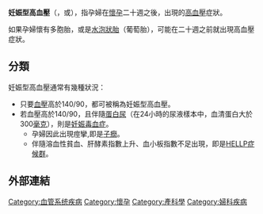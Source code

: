 {{unreferenced|time=2011-01-06T16:07:01+00:00}}
{{medical}}
{{Infobox disease |
  Name           = 妊娠型高血壓 |
  ICD10          = {{ICD10|O|13||o|10}}-{{ICD10|O|14||o|10}} |
  ICD9           = {{ICD9|642}} |
  ICDO           = |
  Image          = Hypertrophic decidual vasculopathy intermed mag.jpg|
  Caption        = 以[[苏木精-伊红染色|苏木精-伊红染色]]後的[[顯微鏡|顯微鏡]]影像，因高血壓而導致的血管病變, 因高血壓而造成細胞[[組織學|組織]]損害|
  OMIM           = |
  OMIM_mult      = |
  MedlinePlus    = 000898 |
  eMedicineSubj  = med |
  eMedicineTopic = 3250 |
  DiseasesDB     = 5208 |
  MeshID         = D046110 |
}}
'''妊娠型高血壓'''（{{lang-en|Gestational hypertension}}，或{{lang|en|pregnancy-induced hypertension}}），指孕婦在[[懷孕|懷孕]]二十週之後，出現的[[高血壓|高血壓]]症狀。

如果孕婦懷有多胞胎，或是[[水泡狀胎|水泡狀胎]]（葡萄胎），可能在二十週之前就出現高血壓症狀。
==分類==
妊娠型高血壓通常有幾種狀況：
*只要[[血壓|血壓]]高於140/90，都可被稱為妊娠型高血壓。
*若血壓高於140/90，且伴隨[[蛋白尿|蛋白尿]]（在24小時的尿液樣本中，血清蛋白大於300[[毫克|毫克]]），則是[[妊娠毒血症|妊娠毒血症]]。
**孕婦因此出現痙攣,即是[[子癇|子癇]]。
**伴隨溶血性貧血、肝酵素指數上升、血小板指數不足出現，即是[[HELLP症候群|HELLP症候群]]。

==外部連結==
{{Medical resources
|   ICD10          = {{ICD10|O|13||o|10}}-{{ICD10|O|14||o|10}} 
|   ICD9           = {{ICD9|642}} 
|   ICDO           = 
|   OMIM           = 
|   OMIM_mult      = 
|   MedlinePlus    = 000898 
|   eMedicineSubj  = med 
|   eMedicineTopic = 3250 
|   DiseasesDB     = 5208 
|   MeshID         = D046110 
}}
{{Pathology of pregnancy, childbirth and the puerperium}}
{{Medicine-stub}}

{{DEFAULTSORT:Gestational Hypertension}}
[[Category:血管系统疾病|Category:血管系统疾病]]
[[Category:懷孕|Category:懷孕]]
[[Category:產科學|Category:產科學]]
[[Category:婦科疾病|Category:婦科疾病]]